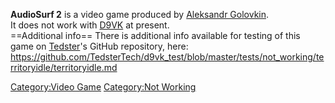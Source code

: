 <strong>AudioSurf 2</strong> is a video game produced by [[Aleksandr Golovkin]].
<br />
It does not work with [[D9VK]] at present.
<br />
==Additional info==
There is additional info available for testing of this game on [[User:Tedster|Tedster]]'s GitHub repository, here:
<br />
https://github.com/TedsterTech/d9vk_test/blob/master/tests/not_working/territoryidle/territoryidle.md

[[Category:Video Game]]
[[Category:Not Working]]
